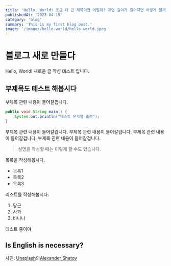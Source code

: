 ```yaml
---
title: 'Hello, World! 조금 더 긴 제목이면 어떨까? 과연 길이가 길어지면 어떻게 될까 궁금하다'
publishedAt: '2023-04-15'
category: 'blog'
summary: 'This is my first blog post.'
image: '/images/hello-world/hello-world.jpeg'
---
```


# 블로그 새로 만들다

Hello, World!
새로운 글 작성 테스트 입니다.

## 부제목도 테스트 해봅시다

부제목 관련 내용이 들어갈겁니다.

```java
public void String main() {
    System.out.println("테스트 문자열 출력");
}
```

부제목 관련 내용이 들어갈겁니다.
부제목 관련 내용이 들어갈겁니다.
부제목 관련 내용이 들어갈겁니다.
부제목 관련 내용이 들어갈겁니다.

> 설명을 작성할 때는 이렇게 할 수도 있습니다.

목록을 작성해봅시다.

- 목록1
- 목록2
- 목록3

리스트를 작성해봅시다.

1. 당근
2. 사과
3. 바나나

<Aside>테스트 중이야</Aside>

## Is English is necessary?

사진: <a href="https://unsplash.com/ko/%EC%82%AC%EC%A7%84/DHl49oyrn7Y?utm_source=unsplash&utm_medium=referral&utm_content=creditCopyText">Unsplash</a>의<a href="https://unsplash.com/@alexbemore?utm_source=unsplash&utm_medium=referral&utm_content=creditCopyText">Alexander Shatov</a>